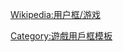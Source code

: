 {{Userbox
  |border-c=black
  |border-s=1
  |id=[[File:GO_game.png|43px]]
  |id-c=white
  |id-fc=
  |id-s=
  |info=这个用户喜欢玩'''[[五子棋]]'''。
  |info-c=gold
  |info-fc=black
  |info-s=10
}}
<includeonly>[[Category:喜欢玩五子棋的维基人|{{PAGENAME}}]]</includeonly><noinclude>
{{DEFAULTSORT:Gomoku}}
{{Clear}}[[Wikipedia:用户框/游戏]]
[[Category:喜欢玩五子棋的维基人| ]]
[[Category:遊戲用戶框模板]]
</noinclude>